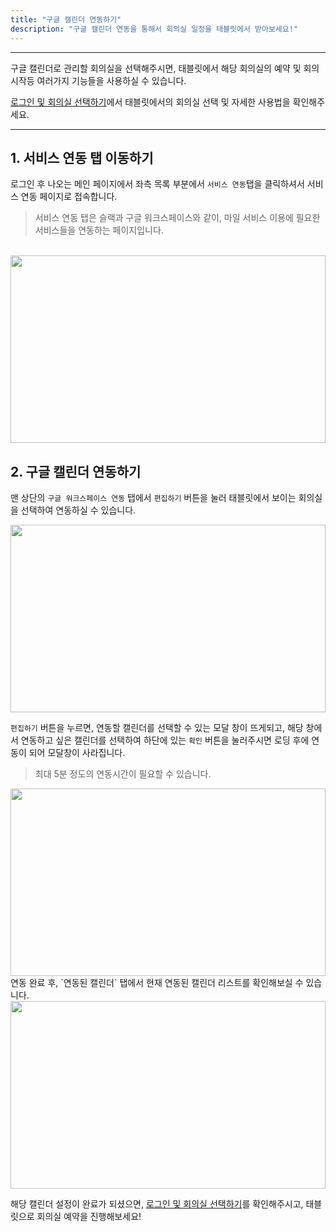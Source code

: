 ```yaml
---
title: "구글 캘린더 연동하기"
description: "구글 캘린더 연동을 통해서 회의실 일정을 태블릿에서 받아보세요!"
---
```


---

구글 캘린더로 관리할 회의실을 선택해주시면, 태블릿에서 해당 회의실의 예약 및 회의 시작등 여러가지 기능들을 사용하실 수 있습니다.

<a href="https://mile.mintlify.app/essentials/tablet-login">로그인 및 회의실 선택하기</a>에서 태블릿에서의 회의실 선택 및 자세한 사용법을 확인해주세요.

---

## 1. 서비스 연동 탭 이동하기

로그인 후 나오는 메인 페이지에서 좌측 목록 부분에서 `서비스 연동`탭을 클릭하셔서 서비스 연동 페이지로 접속합니다.

> 서비스 연동 탭은 슬랙과 구글 워크스페이스와 같이, 마일 서비스 이용에 필요한 서비스들을 연동하는 페이지입니다.

<br />

<Frame>
  <img src="/images/essentials/google/img1.png" width="100%" height="300" />
</Frame>

<br />

## 2. 구글 캘린더 연동하기

맨 상단의 `구글 워크스페이스 연동` 탭에서 `편집하기` 버튼을 눌러 태블릿에서 보이는 회의실을 선택하여 연동하실 수 있습니다.

<Frame>
  <img src="/images/essentials/google/img2.png" width="100%" height="300" />
</Frame>
<br />

`편집하기` 버튼을 누르면, 연동할 캘린더를 선택할 수 있는 모달 창이 뜨게되고, 해당 창에서 연동하고 싶은 캘린더를 선택하여 하단에 있는 `확인` 버튼을 눌러주시면 로딩 후에 연동이 되어 모달창이 사라집니다.

> 최대 5분 정도의 연동시간이 필요할 수 있습니다.

<Frame>
  <img src="/images/essentials/google/img3.png" width="100%" height="300" />
</Frame>

<br />
연동 완료 후, `연동된 캘린더` 탭에서 현재 연동된 캘린더 리스트를 확인해보실 수 있습니다.
<Frame>
  <img src="/images/essentials/google/img4.png" width="100%" height="300" />
</Frame>

해당 캘린더 설정이 완료가 되셨으면, <a href="https://mile.mintlify.app/essentials/tablet-login">로그인 및 회의실 선택하기</a>를 확인해주시고, 태블릿으로 회의실 예약을 진행해보세요!
